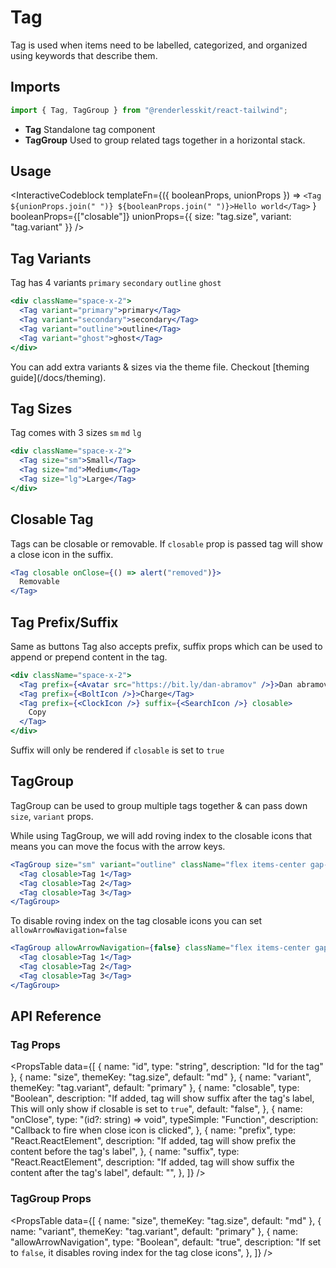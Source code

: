
# Tag

Tag is used when items need to be labelled, categorized, and organized using
keywords that describe them.

<ComponentLinks github="tag" theme="tag" story="primitives-tag" />

## Imports

```js
import { Tag, TagGroup } from "@renderlesskit/react-tailwind";
```

- **Tag** Standalone tag component
- **TagGroup** Used to group related tags together in a horizontal stack.

## Usage

<InteractiveCodeblock
  templateFn={({ booleanProps, unionProps }) =>
    `<Tag ${unionProps.join(" ")} ${booleanProps.join(" ")}>Hello world</Tag>`
  }
  booleanProps={["closable"]}
  unionProps={{ size: "tag.size", variant: "tag.variant" }}
/>

## Tag Variants

Tag has 4 variants `primary` `secondary` `outline` `ghost`

```jsx live
<div className="space-x-2">
  <Tag variant="primary">primary</Tag>
  <Tag variant="secondary">secondary</Tag>
  <Tag variant="outline">outline</Tag>
  <Tag variant="ghost">ghost</Tag>
</div>
```

<Callout>
  You can add extra variants & sizes via the theme file. Checkout [theming
  guide](/docs/theming).
</Callout>

## Tag Sizes

Tag comes with 3 sizes `sm` `md` `lg`

```jsx live
<div className="space-x-2">
  <Tag size="sm">Small</Tag>
  <Tag size="md">Medium</Tag>
  <Tag size="lg">Large</Tag>
</div>
```

## Closable Tag

Tags can be closable or removable. If `closable` prop is passed tag will show a
close icon in the suffix.

```jsx live
<Tag closable onClose={() => alert("removed")}>
  Removable
</Tag>
```

## Tag Prefix/Suffix

Same as buttons Tag also accepts prefix, suffix props which can be used to
append or prepend content in the tag.

```jsx live
<div className="space-x-2">
  <Tag prefix={<Avatar src="https://bit.ly/dan-abramov" />}>Dan abramov</Tag>
  <Tag prefix={<BoltIcon />}>Charge</Tag>
  <Tag prefix={<ClockIcon />} suffix={<SearchIcon />} closable>
    Copy
  </Tag>
</div>
```

<Callout>Suffix will only be rendered if `closable` is set to `true`</Callout>

## TagGroup

TagGroup can be used to group multiple tags together & can pass down `size`,
`variant` props.

While using TagGroup, we will add roving index to the closable icons that means
you can move the focus with the arrow keys.

```jsx live
<TagGroup size="sm" variant="outline" className="flex items-center gap-1">
  <Tag closable>Tag 1</Tag>
  <Tag closable>Tag 2</Tag>
  <Tag closable>Tag 3</Tag>
</TagGroup>
```

To disable roving index on the tag closable icons you can set
`allowArrowNavigation=false`

```jsx live
<TagGroup allowArrowNavigation={false} className="flex items-center gap-1">
  <Tag closable>Tag 1</Tag>
  <Tag closable>Tag 2</Tag>
  <Tag closable>Tag 3</Tag>
</TagGroup>
```

## API Reference

### Tag Props

<PropsTable
  data={[
    { name: "id", type: "string", description: "Id for the tag" },
    { name: "size", themeKey: "tag.size", default: "md" },
    { name: "variant", themeKey: "tag.variant", default: "primary" },
    {
      name: "closable",
      type: "Boolean",
      description:
        "If added, tag will show suffix after the tag's label, This will only show if closable is set to `true`",
      default: "false",
    },
    {
      name: "onClose",
      type: "(id?: string) => void",
      typeSimple: "Function",
      description: "Callback to fire when close icon is clicked",
    },
    {
      name: "prefix",
      type: "React.ReactElement",
      description:
        "If added, tag will show prefix the content before the tag's label",
    },
    {
      name: "suffix",
      type: "React.ReactElement",
      description:
        "If added, tag will show suffix the content after the tag's label",
      default: "<CloseIcon />",
    },
  ]}
/>

### TagGroup Props

<PropsTable
  data={[
    { name: "size", themeKey: "tag.size", default: "md" },
    { name: "variant", themeKey: "tag.variant", default: "primary" },
    {
      name: "allowArrowNavigation",
      type: "Boolean",
      default: "true",
      description:
        "If set to `false`, it disables roving index for the tag close icons",
    },
  ]}
/>
